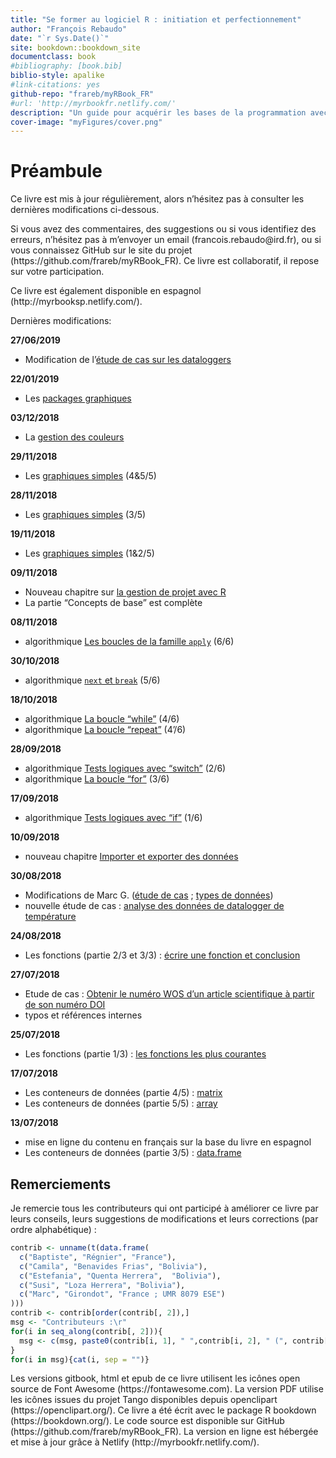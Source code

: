```yaml
---
title: "Se former au logiciel R : initiation et perfectionnement"
author: "François Rebaudo"
date: "`r Sys.Date()`"
site: bookdown::bookdown_site
documentclass: book
#bibliography: [book.bib]
biblio-style: apalike
#link-citations: yes
github-repo: "frareb/myRBook_FR"
#url: 'http://myrbookfr.netlify.com/'
description: "Un guide pour acquérir les bases de la programmation avec R et conduire efficacement la gestion et l'analyse de ses données."
cover-image: "myFigures/cover.png"
---
```


# Préambule

Ce livre est mis à jour régulièrement, alors n'hésitez pas à consulter les dernières modifications ci-dessous. 

Si vous avez des commentaires, des suggestions ou si vous identifiez des erreurs, n'hésitez pas à m'envoyer un email (francois.rebaudo@ird.fr), ou si vous connaissez GitHub sur le site du projet (https://github.com/frareb/myRBook_FR). Ce livre est collaboratif, il repose sur votre participation. 

Ce livre est également disponible en espagnol (http://myrbooksp.netlify.com/). 

Dernières modifications:

**27/06/2019**

* Modification de l'[étude de cas sur les dataloggers](#studyCase001)

**22/01/2019**

* Les [packages graphiques](#graph3)

**03/12/2018**

* La [gestion des couleurs](#graph2)

**29/11/2018**

* Les [graphiques simples](#graph1) (4&5/5)

**28/11/2018**

* Les [graphiques simples](#graph1) (3/5)

**19/11/2018**

* Les [graphiques simples](#graph1) (1&2/5)

**09/11/2018**

* Nouveau chapitre sur [la gestion de projet avec R](#project)
* La partie "Concepts de base" est complète

**08/11/2018**

* algorithmique [Les boucles de la famille `apply`](#l17applyfamily) (6/6)

**30/10/2018**

* algorithmique [`next` et `break`](#l17spe) (5/6)

**18/10/2018**

* algorithmique [La boucle "while"](#l17while) (4/6)
* algorithmique [La boucle "repeat"](#l17repeat) (4'/6)

**28/09/2018**

* algorithmique [Tests logiques avec "switch"](#l17switch) (2/6)
* algorithmique [La boucle "for"](#l17for) (3/6)

**17/09/2018**

* algorithmique [Tests logiques avec "if"](#l17if) (1/6)

**10/09/2018**

* nouveau chapitre [Importer et exporter des données](#import)

**30/08/2018**

* Modifications de Marc G. ([étude de cas](#studyCase002) ; [types de données](#dataType1))
* nouvelle étude de cas : [analyse des données de datalogger de température](#studyCase001)

**24/08/2018**

* Les fonctions (partie 2/3 et 3/3) : [écrire une fonction et conclusion](#l015function)

**27/07/2018**

* Etude de cas : [Obtenir le numéro WOS d'un article scientifique à partir de son numéro DOI](#studyCase002)
* typos et références internes

**25/07/2018**

* Les fonctions (partie 1/3) : [les fonctions les plus courantes](#l015mainfun)

**17/07/2018**

* Les conteneurs de données (partie 4/5) : [matrix](#l014matrix)
* Les conteneurs de données (partie 5/5) : [array](#l014array)

**13/07/2018**

* mise en ligne du contenu en français sur la base du livre en espagnol
* Les conteneurs de données (partie 3/5) : [data.frame](#l014dataframe)

## Remerciements {#remerciements}

Je remercie tous les contributeurs qui ont participé à améliorer ce livre par leurs conseils, leurs suggestions de modifications et leurs corrections (par ordre alphabétique) : 

```r
contrib <- unname(t(data.frame(
  c("Baptiste", "Régnier", "France"),
  c("Camila", "Benavides Frias", "Bolivia"), 
  c("Estefania", "Quenta Herrera",  "Bolivia"), 
  c("Susi", "Loza Herrera", "Bolivia"),
  c("Marc", "Girondot", "France ; UMR 8079 ESE")
)))
contrib <- contrib[order(contrib[, 2]),]
msg <- "Contributeurs :\r"
for(i in seq_along(contrib[, 2])){
  msg <- c(msg, paste0(contrib[i, 1], " ",contrib[i, 2], " (", contrib[i, 3],")\r"))
}
for(i in msg){cat(i, sep = "")}
```

Les versions gitbook, html et epub de ce livre utilisent les icônes open source de Font Awesome (https://fontawesome.com). La version PDF utilise les icônes issues du projet Tango disponibles depuis openclipart (https://openclipart.org/). Ce livre a été écrit avec le package R bookdown (https://bookdown.org/). Le code source est disponible sur GitHub (https://github.com/frareb/myRBook_FR). La version en ligne est hébergée et mise à jour grâce à Netlify (http://myrbookfr.netlify.com/).
